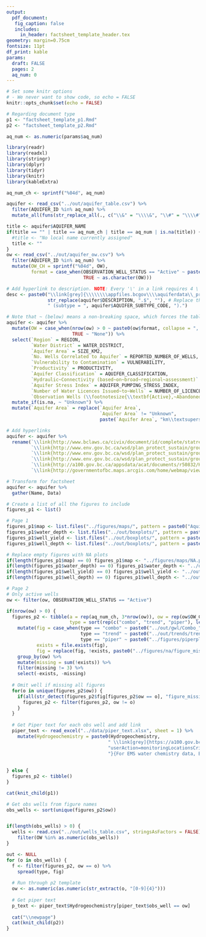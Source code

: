 ```yaml
---
output: 
  pdf_document:
   fig_caption: false
   includes: 
     in_header: factsheet_template_header.tex
geometry: margin=0.75cm
fontsize: 11pt  
df_print: kable
params: 
  draft: FALSE
  pages: 2
  aq_num: 0
---
```



```r
# Set some knitr options 
# - We never want to show code, so echo = FALSE
knitr::opts_chunk$set(echo = FALSE)
```

```r
# Regarding document type
p1 <- "factsheet_template_p1.Rmd"
p2 <- "factsheet_template_p2.Rmd"

aq_num <- as.numeric(params$aq_num)
```




```r
library(readr)
library(readxl)
library(stringr)
library(dplyr)
library(tidyr)
library(knitr)
library(kableExtra)

aq_num_ch <- sprintf("%04d", aq_num)

aquifer <- read_csv("../out/aquifer_table.csv") %>%
  filter(AQUIFER_ID %in% aq_num) %>%
  mutate_all(funs(str_replace_all(., c("\\&" = "\\\\&", "\\#" = "\\\\#")))) # Escape & symbols

title <- aquifer$AQUIFER_NAME
if(title == "" | title == aq_num_ch | title == aq_num | is.na(title)) {
  #title <- "No local name currently assigned"
  title <- ""
}
ow <- read_csv("../out/aquifer_ow.csv") %>%
  filter(AQUIFER_ID %in% aq_num) %>%
  mutate(OW_CH = sprintf("%04d", OW),
         format = case_when(OBSERVATION_WELL_STATUS == "Active" ~ paste0("\\textbf{", OW, "}"),
                            TRUE ~ as.character(OW)))

# Add hyperlink to description. NOTE: Every '\' in a link requires 4 \ in order to make sure it is properly escaped. '_' requires 2 \. Every latex command (e.g., \textbf) requires 2 \ as well.
desc <- paste0("\\link[grey]{\\\\\\\\appfiles.bcgov\\\\aquiferdata\\_prod}{\\textbf{Aquifer Description:}}\\\\",
               str_replace(aquifer$DESCRIPTION, ".$", ""), # Replace the trailing period with nothing
               " (subtype = ", aquifer$AQUIFER_SUBTYPE_CODE, ").")

# Note that ~ (below) means a non-breaking space, which forces the tables to use a different spot to wrap the text
aquifer <- aquifer %>%
  mutate(OW = case_when(nrow(ow) > 0 ~ paste0(ow$format, collapse = ", "),
                        TRUE ~ "None")) %>%
  select(`Region` = REGION, 
         `Water District` = WATER_DISTRICT, 
         `Aquifer Area` = SIZE_KM2,
         `No. Wells Correlated to Aquifer` = REPORTED_NUMBER_OF_WELLS,
         `Vulnerability to Contamination` = VULNERABILITY,
         `Productivity` = PRODUCTIVITY,
         `Aquifer Classification` = AQUIFER_CLASSIFICATION,
         `Hydraulic~Connectivity (based~on~broad~regional~assessment)` = HYDRAULIC_CONNECTIVITY,
         `Aquifer Stress Index` = AQUIFER_PUMPING_STRESS_INDEX,
         `Number of Water Licences Issued~to~Wells` = NUMBER_OF_LICENCES,
         `Observation Wells (\\footnotesize{\\textbf{Active},~Abandoned})` = OW) %>%
  mutate_if(is.na, ~ "Unknown") %>%
  mutate(`Aquifer Area` = replace(`Aquifer Area`, 
                                  `Aquifer Area` != "Unknown",
                                  paste(`Aquifer Area`, "km\\textsuperscript{2}")))

# Add hyperlinks
aquifer <- aquifer %>%
  rename(`\\link{http://www.bclaws.ca/civix/document/id/complete/statreg/38_2016}{Water District}` = `Water District`,
         `\\link{http://www.env.gov.bc.ca/wsd/plan_protect_sustain/groundwater/aquifers/reports/aquifer_maps.pdf\\#page=16}{Vulnerability to Contamination}` = `Vulnerability to Contamination`,
         `\\link{http://www.env.gov.bc.ca/wsd/plan_protect_sustain/groundwater/aquifers/reports/aquifer_maps.pdf\\#page=19}{Productivity}` = `Productivity`,
         `\\link{http://www.env.gov.bc.ca/wsd/plan_protect_sustain/groundwater/aquifers/reports/aquifer_maps.pdf\\#page=15}{Aquifer Classification}` = `Aquifer Classification`,
         `\\link{http://a100.gov.bc.ca/appsdata/acat/documents/r50832/HydraulicConnectMW3_1474311684426_4310694949.pdf}{Hydraulic~Connectivity (based~on~broad~regional~assessment)}` = `Hydraulic~Connectivity (based~on~broad~regional~assessment)`,
         `\\link{http://governmentofbc.maps.arcgis.com/home/webmap/viewer.html?webmap=6c137fb01a364ee699440a28619e45c2}{Aquifer Stress Index}` = `Aquifer Stress Index`)

# Transform for factsheet
aquifer <- aquifer %>%
  gather(Name, Data)

```


```r
# Create a list of all the figures to include
figures_p1 <- list()

# Page 1
figures_p1$map <- list.files("../figures/maps/", pattern = paste0("Aquifer_Map_", aq_num_ch, ".pdf"), full.names = TRUE)
figures_p1$water_depth <- list.files("../out/boxplots/", pattern = paste0("water_depth_", aq_num_ch, ".jpg"), full.names = TRUE)
figures_p1$well_yield <- list.files("../out/boxplots/", pattern = paste0("yield_", aq_num_ch, ".jpg"), full.names = TRUE)
figures_p1$well_depth <- list.files("../out/boxplots/", pattern = paste0("well_depth_", aq_num_ch, ".jpg"), full.names = TRUE)

# Replace empty figures with NA plots
if(length(figures_p1$map) == 0) figures_p1$map <- "../figures/maps/NA.png"
if(length(figures_p1$water_depth) == 0) figures_p1$water_depth <- "../out/boxplots/water_depth_NA.jpg"
if(length(figures_p1$well_yield) == 0) figures_p1$well_yield <- "../out/boxplots/yield_NA.jpg"
if(length(figures_p1$well_depth) == 0) figures_p1$well_depth <- "../out/boxplots/well_depth_NA.jpg"

# Page 2
# Only active wells
ow <- filter(ow, OBSERVATION_WELL_STATUS == "Active") 

if(nrow(ow) > 0) {
  figures_p2 <- tibble(a = rep(aq_num_ch, 3*nrow(ow)), ow = rep(ow$OW_CH, 3), 
                       type = sort(rep(c("combo", "trend", "piper"), length(ow)/3))) %>%
    mutate(fig = case_when(type == "combo" ~ paste0("../out/gwl/Combo_", a, "_OW", ow, ".png"),
                           type == "trend" ~ paste0("../out/trends/trends_", a, "_OW", ow, ".png"),
                           type == "piper" ~ paste0("../figures/piperplots/Piperplot_", a, "_OW", ow, ".jpg")),
           exists = file.exists(fig),
           fig = replace(fig, !exists, paste0("../figures/na/figure_missing_", type[!exists], ".png"))) %>%
    group_by(ow) %>%
    mutate(missing = sum(!exists)) %>%
    filter(missing != 3) %>%
    select(-exists, -missing)
  
  # Omit well if missing all figures
  for(o in unique(figures_p2$ow)) {
    if(all(str_detect(figures_p2$fig[figures_p2$ow == o], "figure_missing"))) {
      figures_p2 <- filter(figures_p2, ow != o)
    }
  }
  
  # Get Piper text for each obs well and add link
  piper_text <- read_excel("../data/piper_text.xlsx", sheet = 1) %>%
    mutate(Hydrogeochemistry = paste0(Hydrogeochemistry,
                                     " \\link[grey]{https://a100.gov.bc.ca/pub/ems/mainmenu.do?",
                                     "userAction=monitoringLocationsCriteria&bean.p_mon_locn_id=", EMS_ID, 
                                     "}{For EMS water chemistry data, EMSID ", EMS_ID, "}."))
  
  
} else {
  figures_p2 <- tibble()
}
```
  
  
```r
cat(knit_child(p1))
```


```r
# Get obs wells from figure names
obs_wells <- sort(unique(figures_p2$ow))


if(length(obs_wells) > 0) {
  wells <- read.csv("../out/wells_table.csv", stringsAsFactors = FALSE) %>%
    filter(OW %in% as.numeric(obs_wells))
}

out <- NULL
for (o in obs_wells) {
  f <- filter(figures_p2, ow == o) %>%
    spread(type, fig)
  
  # Run through p2 template
  ow <- as.numeric(as.numeric(str_extract(o, "[0-9]{4}")))
  
  # Get piper text
  p_text <- piper_text$Hydrogeochemistry[piper_text$obs_well == ow]
  
  cat("\\newpage")
  cat(knit_child(p2))
}
```
